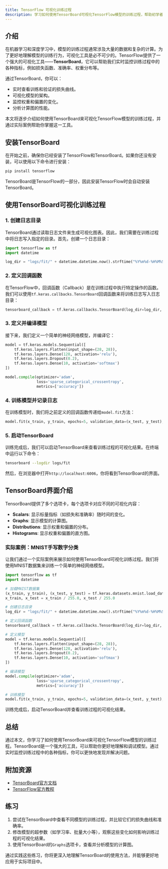 ```yaml
---
title: TensorFlow 可视化训练过程
description: 学习如何使用TensorBoard可视化TensorFlow模型的训练过程，帮助初学者更好地理解和调试模型。
---
```


## 介绍

在机器学习和深度学习中，模型的训练过程通常涉及大量的数据和复杂的计算。为了更好地理解模型的训练行为，可视化工具是必不可少的。TensorFlow提供了一个强大的可视化工具——**TensorBoard**，它可以帮助我们实时监控训练过程中的各种指标，例如损失函数、准确率、权重分布等。

通过TensorBoard，你可以：
- 实时查看训练和验证的损失曲线。
- 可视化模型的架构。
- 监控权重和偏置的变化。
- 分析计算图的性能。

本文将逐步介绍如何使用TensorBoard来可视化TensorFlow模型的训练过程，并通过实际案例帮助你掌握这一工具。

## 安装TensorBoard

在开始之前，确保你已经安装了TensorFlow和TensorBoard。如果你还没有安装，可以使用以下命令进行安装：

```bash
pip install tensorflow
```

TensorBoard是TensorFlow的一部分，因此安装TensorFlow时会自动安装TensorBoard。

## 使用TensorBoard可视化训练过程

### 1. 创建日志目录

TensorBoard通过读取日志文件来生成可视化图表。因此，我们需要在训练过程中将日志写入指定的目录。首先，创建一个日志目录：

```python
import tensorflow as tf
import datetime

log_dir = "logs/fit/" + datetime.datetime.now().strftime("%Y%m%d-%H%M%S")
```

### 2. 定义回调函数

在TensorFlow中，回调函数（Callback）是在训练过程中执行特定操作的函数。我们可以使用`tf.keras.callbacks.TensorBoard`回调函数来将训练日志写入日志目录：

```python
tensorboard_callback = tf.keras.callbacks.TensorBoard(log_dir=log_dir, histogram_freq=1)
```

### 3. 定义并编译模型

接下来，我们定义一个简单的神经网络模型，并编译它：

```python
model = tf.keras.models.Sequential([
    tf.keras.layers.Flatten(input_shape=(28, 28)),
    tf.keras.layers.Dense(128, activation='relu'),
    tf.keras.layers.Dropout(0.2),
    tf.keras.layers.Dense(10, activation='softmax')
])

model.compile(optimizer='adam',
              loss='sparse_categorical_crossentropy',
              metrics=['accuracy'])
```

### 4. 训练模型并记录日志

在训练模型时，我们将之前定义的回调函数传递给`model.fit`方法：

```python
model.fit(x_train, y_train, epochs=5, validation_data=(x_test, y_test), callbacks=[tensorboard_callback])
```

### 5. 启动TensorBoard

训练完成后，我们可以启动TensorBoard来查看训练过程的可视化结果。在终端中运行以下命令：

```bash
tensorboard --logdir logs/fit
```

然后，在浏览器中打开`http://localhost:6006`，你将看到TensorBoard的界面。

## TensorBoard界面介绍

TensorBoard提供了多个选项卡，每个选项卡对应不同的可视化内容：

- **Scalars**: 显示标量指标（如损失和准确率）随时间的变化。
- **Graphs**: 显示模型的计算图。
- **Distributions**: 显示权重和偏置的分布。
- **Histograms**: 显示权重和偏置的直方图。

### 实际案例：MNIST手写数字分类

让我们通过一个实际案例来展示如何使用TensorBoard可视化训练过程。我们将使用MNIST数据集来训练一个简单的神经网络模型。

```python
import tensorflow as tf
import datetime

# 加载MNIST数据集
(x_train, y_train), (x_test, y_test) = tf.keras.datasets.mnist.load_data()
x_train, x_test = x_train / 255.0, x_test / 255.0

# 创建日志目录
log_dir = "logs/fit/" + datetime.datetime.now().strftime("%Y%m%d-%H%M%S")

# 定义回调函数
tensorboard_callback = tf.keras.callbacks.TensorBoard(log_dir=log_dir, histogram_freq=1)

# 定义模型
model = tf.keras.models.Sequential([
    tf.keras.layers.Flatten(input_shape=(28, 28)),
    tf.keras.layers.Dense(128, activation='relu'),
    tf.keras.layers.Dropout(0.2),
    tf.keras.layers.Dense(10, activation='softmax')
])

# 编译模型
model.compile(optimizer='adam',
              loss='sparse_categorical_crossentropy',
              metrics=['accuracy'])

# 训练模型
model.fit(x_train, y_train, epochs=5, validation_data=(x_test, y_test), callbacks=[tensorboard_callback])
```

训练完成后，启动TensorBoard并查看训练过程的可视化结果。

## 总结

通过本文，你学习了如何使用TensorBoard来可视化TensorFlow模型的训练过程。TensorBoard是一个强大的工具，可以帮助你更好地理解和调试模型。通过实时监控训练过程中的各种指标，你可以更快地发现并解决问题。

## 附加资源

- [TensorBoard官方文档](https://www.tensorflow.org/tensorboard)
- [TensorFlow官方教程](https://www.tensorflow.org/tutorials)

## 练习

1. 尝试在TensorBoard中查看不同模型的训练过程，并比较它们的损失曲线和准确率。
2. 修改模型的超参数（如学习率、批量大小等），观察这些变化如何影响训练过程的可视化结果。
3. 使用TensorBoard的`Graphs`选项卡，查看并分析模型的计算图。

通过实践这些练习，你将更深入地理解TensorBoard的使用方法，并能够更好地应用于实际项目中。
